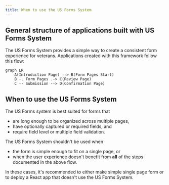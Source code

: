 ```yaml
---
title: When to use the US Forms System
---
```


## General structure of applications built with US Forms System

The US Forms System provides a simple way to create a consistent form experience for veterans. Applications created with this framework follow this flow:

```mermaid
graph LR
    A(Introduction Page) --> B(Form Pages Start)
    B -. Form Pages .-> C(Review Page)
    C -- Submission --> D(Confirmation Page)
```

## When to use the US Forms System

The US Forms system is best suited for forms that

- are long enough to be organized across multiple pages,
- have optionally captured or required fields, and
- require field level or multiple field validation.

The US Forms System shouldn't be used when
- the form is simple enough to fit on a single page, or
- when the user experience doesn't benefit from **all** of the steps documented in the above flow.

In these cases, it's recommended to either make simple single page form or to deploy a React app that doesn't use the US Forms System.